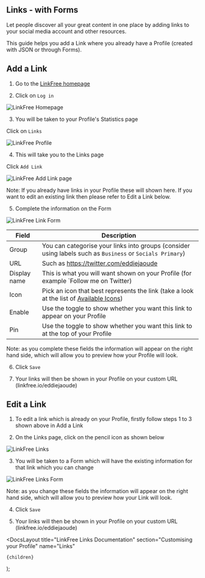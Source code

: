 
## Links - with Forms

Let people discover all your great content in one place by adding links to your social media account and other resources.

This guide helps you add a Link where you already have a Profile (created with JSON or through Forms).

## Add a Link

1. Go to the [LinkFree homepage](https://linkfree.io/)

2. Click on `Log in`

![LinkFree Homepage](https://github.com/EddieHubCommunity/LinkFree/assets/82668196/ce980ed7-ad4d-42c0-886c-447a2e2ab936)

3. You will be taken to your Profile's Statistics page

Click on `Links`

![LinkFree Profile](https://github.com/EddieHubCommunity/LinkFree/assets/82668196/7829fae4-a5db-4760-8fd8-6565fe0c378e)

4. This will take you to the Links page

Click `Add Link`

![LinkFree Add Link page](https://github.com/EddieHubCommunity/LinkFree/assets/82668196/ff6f2968-2911-4fa6-9811-b2b36034f02c)

Note: If you already have links in your Profile these will shown here. If you want to edit an existing link then please refer to Edit a Link below.

5. Complete the information on the Form

![LinkFree Link Form](https://user-images.githubusercontent.com/82668196/247820916-76b907cf-1c13-4bb4-8192-6daf0f2e543f.png)

| Field        | Description                                                                                                          |
| ------------ | -------------------------------------------------------------------------------------------------------------------- |
| Group        | You can categorise your links into groups (consider using labels such as `Business` or `Socials Primary`)            |
| URL          | Such as https://twitter.com/eddiejaoude                                                                              |
| Display name | This is what you will want shown on your Profile (for example `Follow me on Twitter)                                 |
| Icon         | Pick an icon that best represents the link (take a look at the list of [Available Icons](https://linkfree.io/icons)) |
| Enable       | Use the toggle to show whether you want this link to appear on your Profile                                          |
| Pin          | Use the toggle to show whether you want this link to at the top of your Profile                                      |

Note: as you complete these fields the information will appear on the right hand side, which will allow you to preview how your Profile will look.

6. Click `Save`

7. Your links will then be shown in your Profile on your custom URL (linkfree.io/eddiejaoude)

## Edit a Link

1. To edit a link which is already on your Profile, firstly follow steps 1 to 3 shown above in Add a Link

2. On the Links page, click on the pencil icon as shown below

![LinkFree Links](https://github.com/EddieHubCommunity/LinkFree/assets/82668196/91ad2343-c27b-40d2-b58d-57d3268742a5)

3. You will be taken to a Form which will have the existing information for that link which you can change

![LinkFree Links Form](https://github.com/EddieHubCommunity/LinkFree/assets/82668196/ef65f9ff-2948-43af-8ea5-61cf841f6256)

Note: as you change these fields the information will appear on the right hand side, which will allow you to preview how your Link will look.

4. Click `Save`

5. Your links will then be shown in your Profile on your custom URL (linkfree.io/eddiejaoude)

  <DocsLayout
    title="LinkFree Links Documentation"
    section="Customising your Profile"
    name="Links"
  >
    {children}
  </DocsLayout>
);
